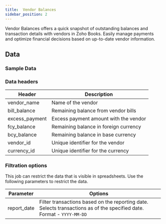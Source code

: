 ```yaml
---
title:  Vendor Balances
sidebar_position: 2
---
```




Vendor Balances offers a quick snapshot of outstanding balances and transaction details with vendors in Zoho Books. Easily manage payments and optimize financial decisions based on up-to-date vendor information.

<AddJob
  template="gsheet_zoho_books_db_get_vendor_balances"
/>


## Data

### Sample Data

<Gsheet
  src="https://docs.google.com/spreadsheets/d/1-gX-uq5YrTW-6gQJYM-mNXitEOfJLTiQCvPtV8CR1Yc/edit#gid=1688811564"
/>


### Data headers

| Header          | Description                                           |
|-----------------|-------------------------------------------------------|
| vendor_name     | Name of the vendor                                    |
| bill_balance    | Remaining balance from vendor bills                   |
| excess_payment  | Excess payment amount with the vendor                 |
| fcy_balance     | Remaining balance in foreign currency                 |
| bcy_balance     | Remaining balance in base currency                    |
| vendor_id       | Unique identifier for the vendor                       |
| currency_id     | Unique identifier for the currency                     |



### Filtration options

This job can restrict the data that is visible in spreadsheets. Use the following parameters to restrict the data.

| Parameter | Options |
|----|----|                                                                                   
| report_date | Filter transactions based on the reporting date. Selects transactions as of the specified date. Format - `YYYY-MM-DD` |



<!---
## Others

### Similar jobs

Similar sort of data can be achieved by using get accounting transaction job and filtering it by invoice type. 

### Reports that use this job

Here are some of the report templates that use this job: 
-->